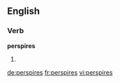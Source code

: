 ==English==

===Verb===
'''perspires'''

# {{third-person singular of|[[perspire]]}}

[[de:perspires]]
[[fr:perspires]]
[[vi:perspires]]